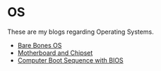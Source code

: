<div style={{textAlign: "justify"}}>

# OS

These are my blogs regarding Operating Systems.

- [Bare Bones OS](./bare_bones)
- [Motherboard and Chipset](./motherboard)
- [Computer Boot Sequence with BIOS](./boot)

</div>